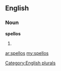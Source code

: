 ==English==

===Noun===
'''spellos'''

# {{plural of|[[spello]]}}

[[Category:English plurals]]

[[ar:spellos]]
[[my:spellos]]